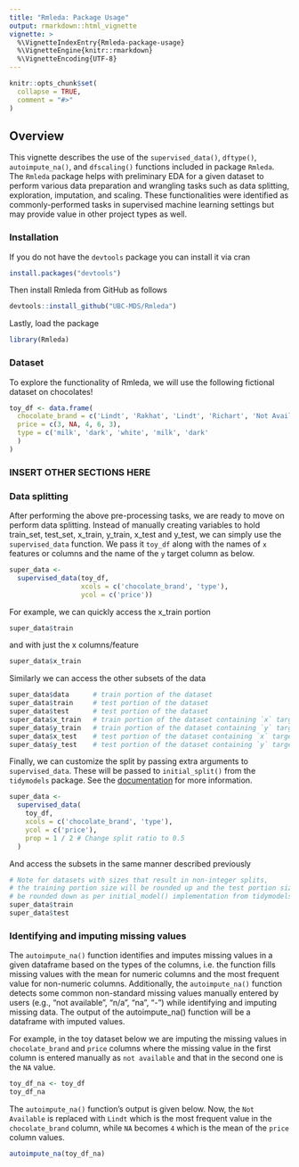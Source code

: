 ```yaml
---
title: "Rmleda: Package Usage"
output: rmarkdown::html_vignette
vignette: >
  %\VignetteIndexEntry{Rmleda-package-usage}
  %\VignetteEngine{knitr::rmarkdown}
  %\VignetteEncoding{UTF-8}
---
```


```r
knitr::opts_chunk$set(
  collapse = TRUE,
  comment = "#>"
)
```

## Overview

This vignette describes the use of the `supervised_data()`, `dftype()`, `autoimpute_na()`, and `dfscaling()` functions included in package `Rmleda`. The `Rmleda` package helps with preliminary EDA for a given dataset to perform various data preparation and wrangling tasks such as data splitting, exploration, imputation, and scaling. These functionalities were identified as commonly-performed tasks in supervised machine learning settings but may provide value in other project types as well.

### Installation

If you do not have the `devtools` package you can install it via cran

```r
install.packages("devtools")
```

Then install Rmleda from GitHub as follows

```r
devtools::install_github("UBC-MDS/Rmleda")
```
Lastly, load the package

```r
library(Rmleda)
```

### Dataset

To explore the functionality of Rmleda, we will use the following fictional dataset on chocolates!

```r
toy_df <- data.frame(
  chocolate_brand = c('Lindt', 'Rakhat', 'Lindt', 'Richart', 'Not Available'),
  price = c(3, NA, 4, 6, 3),
  type = c('milk', 'dark', 'white', 'milk', 'dark'
  )
)
```

### INSERT OTHER SECTIONS HERE


### Data splitting

After performing the above pre-processing tasks, we are ready to move on perform data splitting. Instead of manually creating variables to hold train_set, test_set, x_train, y_train, x_test and y_test, we can simply use the `supervised_data` function. We pass it `toy_df` along with the names of `x` features or columns and the name of the `y` target column as below. 

<!-- The function automatically calls [initial_split()]("https://rsample.tidymodels.org/reference/initial_split.html") from the `tidymodels` package with the default arguments and returns easy-access variables for train portion of the dataset (`train`), the test portion of the dataset (`test`), the train portion of the dataset containing `X` features only (`x_train`), the train portion of the dataset containing `y` targets only (`y_train`), the test portion of the dataset containing `X` features only (`x_test`), and the test portion of the dataset containing `y` targets only (`y_test`). You can also access the original dataset from the supervised_data object using the variable name `data`. -->

```r
super_data <-
  supervised_data(toy_df,
                  xcols = c('chocolate_brand', 'type'),
                  ycol = c('price'))
```

For example, we can quickly access the x_train portion

```r
super_data$train
```

and with just the x columns/feature

```r
super_data$x_train
```

Similarly we can access the other subsets of the data

```r
super_data$data      # train portion of the dataset
super_data$train     # test portion of the dataset
super_data$test      # test portion of the dataset
super_data$x_train   # train portion of the dataset containing `x` targets only
super_data$y_train   # train portion of the dataset containing `y` targets only
super_data$x_test    # test portion of the dataset containing `x` targets only
super_data$y_test    # test portion of the dataset containing `y` targets only
```

Finally, we can customize the split by passing extra arguments to `supervised_data`. These will be passed to `initial_split()` from the `tidymodels` package. See the [documentation]("https://rsample.tidymodels.org/reference/initial_split.html") for more information.

```r
super_data <-
  supervised_data(
    toy_df,
    xcols = c('chocolate_brand', 'type'),
    ycol = c('price'),
    prop = 1 / 2 # Change split ratio to 0.5
  ) 
```

And access the subsets in the same manner described previously

```r
# Note for datasets with sizes that result in non-integer splits, 
# the training portion size will be rounded up and the test portion size will
# be rounded down as per initial_model() implementation from tidymodels
super_data$train
super_data$test
```


### Identifying and imputing missing values

The `autoimpute_na()` function identifies and imputes missing values in a given dataframe based on the types of the columns, i.e. the function fills missing values with the mean for numeric columns and the most frequent value for non-numeric columns. Additionally, the `autoimpute_na()` function detects some common non-standard missing values manually entered by users (e.g., “not available”, “n/a”, “na”, “-”) while identifying and imputing missing data. The output of the autoimpute_na() function will be a dataframe with imputed values.

For example, in the toy dataset below we are imputing the missing values in `chocolate_brand` and `price` columns where the missing value in the first column is entered manually as `not available` and that in the second one is the `NA` value.

```r
toy_df_na <- toy_df
toy_df_na
```

The `autoimpute_na()` function's output is given below. Now, the `Not Available` is replaced with `Lindt` which is the most frequent value in the `chocolate_brand` column, while `NA` becomes `4` which is the mean of the `price` column values.

```r
autoimpute_na(toy_df_na)
```
